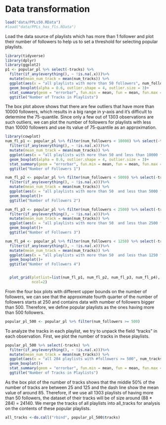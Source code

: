 # Data transformation
```r

load("data/PPLs50.RData")
#load("data/PPLs_has_fls.RData")
```

Load the data source of playlists which has more than 1 follower and plot their number of followers to help us to set a threshold for selecting popular playlists.
```r
library(tidyverse)
library(dplyr)
library(ggplot2)
p1 <- popular_pl %>% select(-tracks) %>% 
  filter(if_any(everything(), ~ !is.na(.x)))%>% 
  mutate(mean_num_track = mean(num_tracks)) %>% 
  ggplot(aes(x = "all playlists with more than 50 followers", num_followers)) + 
  geom_boxplot(alpha = 0.6, outlier.shape = 4, outlier.size = 3)+
  stat_summary(geom = "errorbar", fun.min = mean, fun = mean, fun.max = mean, width = .75, linetype = "dashed")+
  ggtitle("Number of Tracks in Playlists")

```
The box plot above shows that there are few outliers that have more than 10000 followers, which results in a big range in y-axis and it's difficult to determine the 75-quantile. Since only a few out of 1303 observations are such outliers, we can plot the number of followers for playlists with less than 10000 followers and use its value of 75-quantile as an approximation.
```r
library(cowplot)
num_fl_p1 <- popular_pl %>% filter(num_followers < 10000) %>% select(-tracks) %>% 
  filter(if_any(everything(), ~ !is.na(.x)))%>% 
  mutate(mean_num_track = mean(num_tracks)) %>% 
  ggplot(aes(x = "all playlists with more than 50 and less than 10000 followers", num_followers)) + 
  geom_boxplot(alpha = 0.6, outlier.shape = 4, outlier.size = 3)+
  stat_summary(geom = "errorbar", fun.min = mean, fun = mean, fun.max = mean, width = .75, linetype = "dashed")+
  ggtitle("Number of Followers 1")

num_fl_p2 <- popular_pl %>% filter(num_followers < 5000) %>% select(-tracks) %>% 
  filter(if_any(everything(), ~ !is.na(.x)))%>%
  mutate(mean_num_track = mean(num_tracks)) %>% 
  ggplot(aes(x = "all playlists with more than 50  and less than 5000 followers", num_followers)) + 
  geom_boxplot()+
  ggtitle("Number of Followers 2")

num_fl_p3 <- popular_pl %>% filter(num_followers < 2500) %>% select(-tracks) %>% 
  filter(if_any(everything(), ~ !is.na(.x)))%>%
  mutate(mean_num_track = mean(num_tracks)) %>% 
  ggplot(aes(x = "all playlists with more than 50  and less than 2500 followers", num_followers)) + 
  geom_boxplot()+
  ggtitle("Number of Followers 3")

num_fl_p4 <- popular_pl %>% filter(num_followers < 1250) %>% select(-tracks) %>% 
  filter(if_any(everything(), ~ !is.na(.x)))%>%
  mutate(mean_num_track = mean(num_tracks)) %>% 
  ggplot(aes(x = "all playlists with more than 50  and less than 1250 followers", num_followers)) + 
  geom_boxplot()+
  ggtitle("Number of Followers 4")


  plot_grid(plotlist=list(num_fl_p1, num_fl_p2, num_fl_p3, num_fl_p4),
            ncol=2)
```
From the four box plots with different upper bounds on the number of followers, we can see that the approximate fourth quarter of the number of followers starts at 250 and contains data with number of followers bigger than 500. Therefore, we define popular playlists as the ones having more than 500 followers.
```r
popular_pl_500 <- popular_pl %>% filter(num_followers >= 500)
```


To analyze the tracks in each playlist, we try to unpack the field "tracks" in each observation. First, we plot the number of tracks in these playlists.
```r
popular_pl_500 %>% select(-tracks) %>% 
  filter(if_any(everything(), ~ !is.na(.x)))%>% 
  mutate(mean_num_track = mean(num_tracks)) %>% 
  ggplot(aes(x = "all 284 playlists with #followers >= 500", num_tracks)) + 
  geom_boxplot()+
  stat_summary(geom = "errorbar", fun.min = mean, fun = mean, fun.max = mean, width = .75, linetype = "dashed")+
  ggtitle("Number of Tracks in Playlists")
```
As the box plot of the number of tracks shows that the middle 50% of the number of tracks  are between 25 and 125 and the dash line show the mean value of around 85. Therefore, if we use all 1303 playlists of having more than 50 followers, the dataset of their tracks will be of size around (88 * 284) = 24140. We merge the tracks of all playlists into all_tracks for analysis on the contents of these popular playlists. 

```r
all_tracks <-do.call("rbind", popular_pl_500$tracks) 
```
